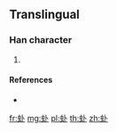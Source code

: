 {{character info/new}}
==Translingual==

===Han character===
{{Han char|rn=142|rad=虫|as=02|sn=8|four=|canj=LIY}}

# {{defn|Han|sort=虫02}}

====References====
* {{Han ref|kx=1076.291|hdz=42833.071|uh=8672|ud=34418}}

[[fr:虲]]
[[mg:虲]]
[[pl:虲]]
[[th:虲]]
[[zh:虲]]